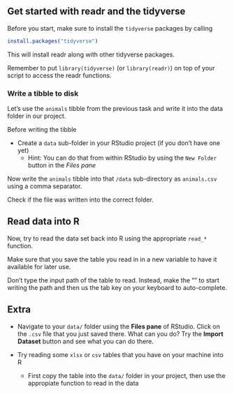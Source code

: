 ## Get started with readr and the tidyverse

Before you start, make sure to install the `tidyverse` packages by calling

```r
install.packages("tidyverse")
```

This will install readr along with other tidyverse packages.

Remember to put `library(tidyverse)` (or `library(readr)`) on top of your script to access the readr functions.

### Write a tibble to disk

Let's use the `animals` tibble from the previous task and write it into the data folder in our project.

Before writing the tibble

- Create a `data` sub-folder in your RStudio project (if you don't have one yet)
  - Hint: You can do that from within RStudio by using the `New Folder` button in the *Files pane* 

Now write the `animals` tibble into that `/data` sub-directory as `animals.csv` using a comma separator.

Check if the file was written into the correct folder.

## Read data into R

Now, try to read the data set back into R using the appropriate `read_*` function.

Make sure that you save the table you read in in a new variable to have it available for later use.

:::{.callout-tip}

Don't type the input path of the table to read. Instead, make the "" to start writing the path and then us the tab key on your keyboard to auto-complete.

:::

## Extra

- Navigate to your `data/` folder using the **Files pane** of RStudio.
Click on the `.csv` file that you just saved there. What can you do? Try the **Import Dataset** button and see what you can do there.

- Try reading some `xlsx` or `csv` tables that you have on your machine into R
  - First copy the table into the `data/` folder in your project, then use the appropiate function to read in the data
